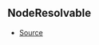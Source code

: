 ## NodeResolvable



- [Source](https://github.com/Androz2091/discord-player/blob/0ea7a3e/packages/discord-player/src/Structures/GuildQueue/GuildNodeManager.ts#L27)